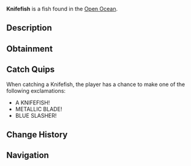 {{FishInfobox
|image          = Knifefish.png
|rarity         = Legendary
|sea            = Second Sea
|location       = [[Open Ocean]]
|sublocation    = 
|sources        = Fishing Rod
|radar_location = 
|prog_speed     = -38
|xp             = 690
|weather        = Foggy
|time           = Night
|season         = Spring
|bait           = Lagoon Leech
|base_weight    = 170
|base_value     = 1380
|weight_range   = 100
|base_chance    = 26
|base_resil     = 28
}}
'''Knifefish''' is a {{Rarity|Legendary}} fish found in the [[Open Ocean]].

== Description ==
{{Description|A metallic black fish with blue accents and fins, slicing through the water.|Bestiary Entry}}

== Obtainment ==
{{Description|It cuts where the fog blinds all.|Bestiary Hint}}
{{Fish Availability|
Open Ocean
Open Ocean/Sea Leviathan
|top_rods      = 
Steady Rod\78992.6\117740.83;
Frostfire Rod\72295.64\112877.94;
Krampus's Rod\63019.65\138688.96;
Magma Rod\61292.16\140915;
Free Spirit Rod\52457.76\113548.57;
Fast Rod\41827.71\145018.63;
Resourceful Rod\41676.49\144079.01;
Astralhook Rod\48584.91\135085.43;
Candy Cane Rod\41548.66\133272.36;
Buddy Bond Rod\32833.06\125763.57;
Trident Rod\41265.49\79213.62;
Verdant Shear Rod\38293.72\120943.56;
Blazebringer Rod\36570.5\102791.65;
No-Life Rod\28145.97\67668.58;
Ethereal Prism Rod\25331.34\70434.32;
Seraphic Rod\25091.35\69652.15;
Rod Of The Exalted One\23655.77\66004.25;
Rod Of The Forgotten Fang\23612.16\65459.41;
Challenger's Rod\23407.91\64262.8;
Rod Of The Depths\23038.59\63609.83;
Volcanic Rod\22356.55\61065.8;
Depthseeker Rod\22322.07\60196.02;
Zeus Rod\22229.7\60719.33;
Avalanche Rod\22086.67\59418.03
|recommended   = Free Spirit Rod
}}

== Catch Quips ==
When catching a Knifefish, the player has a chance to make one of the following exclamations:
* A KNIFEFISH!
* METALLIC BLADE!
* BLUE SLASHER!

== Change History ==
{{Change History|{{subst:Current Version}}}}

== Navigation ==
{{Fish Navbox|Open Ocean}}